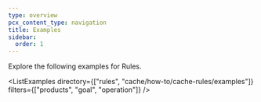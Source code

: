 ```yaml
---
type: overview
pcx_content_type: navigation
title: Examples
sidebar:
  order: 1
---
```



Explore the following <GlossaryTooltip term="code example">examples</GlossaryTooltip> for Rules.

<ListExamples
	directory={["rules", "cache/how-to/cache-rules/examples"]}
	filters={["products", "goal", "operation"]}
/>
